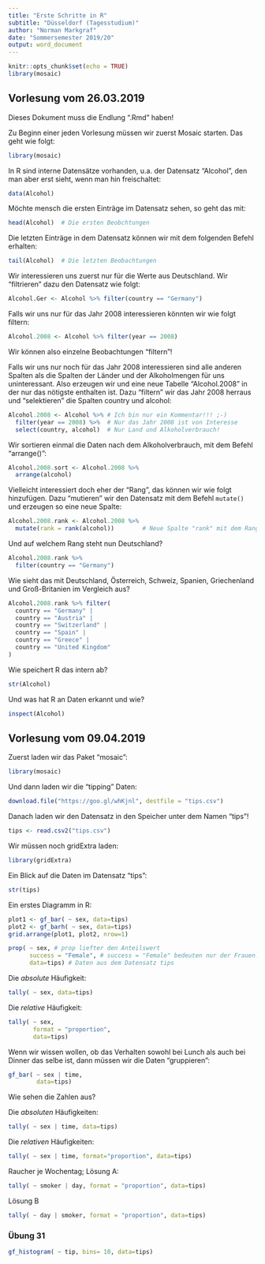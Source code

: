 ```yaml
---
title: "Erste Schritte in R"
subtitle: "Düsseldorf (Tagesstudium)"
author: "Norman Markgraf"
date: "Sommersemester 2019/20"
output: word_document
---
```


```r
knitr::opts_chunk$set(echo = TRUE)
library(mosaic)
```


## Vorlesung vom 26.03.2019

Dieses Dokument muss die Endlung ".Rmd" haben!

Zu Beginn einer jeden Vorlesung müssen wir zuerst Mosaic starten. Das geht wie folgt:

```r
library(mosaic)
```


In R sind interne Datensätze vorhanden, u.a. der Datensatz "Alcohol", den man aber erst sieht, wenn man hin freischaltet:

```r
data(Alcohol)
```


Möchte mensch die ersten Einträge im Datensatz sehen, so geht das mit:

```r
head(Alcohol)  # Die ersten Beobchtungen
```


Die letzten Einträge in dem Datensatz können wir mit dem folgenden Befehl erhalten:

```r
tail(Alcohol)  # Die letzten Beobachtungen
```



Wir interessieren uns zuerst nur für die Werte aus Deutschland. Wir "filtrieren" dazu den Datensatz wie folgt:

```r
Alcohol.Ger <- Alcohol %>% filter(country == "Germany")
```

Falls wir uns nur für das Jahr 2008 interessieren könnten wir wie folgt filtern:

```r
Alcohol.2008 <- Alcohol %>% filter(year == 2008) 
```

Wir können also einzelne Beobachtungen "filtern"!

Falls wir uns nur noch für das Jahr 2008 interessieren sind alle anderen Spalten als die Spalten der Länder und der Alkoholmengen für uns uninteressant. Also erzeugen wir und eine neue Tabelle "Alcohol.2008" in der nur das nötigste enthalten ist.
Dazu "filtern" wir das Jahr 2008 herraus und "selektieren" die Spalten country und alcohol:

```r
Alcohol.2008 <- Alcohol %>% # Ich bin nur ein Kommentar!!! ;-)
  filter(year == 2008) %>%  # Nur das Jahr 2008 ist von Interesse 
  select(country, alcohol)  # Nur Land und Alkoholverbrauch!
```


Wir sortieren einmal die Daten nach dem Alkoholverbrauch, mit dem Befehl "arrange()":

```r
Alcohol.2008.sort <- Alcohol.2008 %>%
  arrange(alcohol)
```


Vielleicht interessiert doch eher der "Rang", das können wir wie folgt hinzufügen. Dazu "mutieren" wir den Datensatz mit dem Befehl `mutate()` und erzeugen so eine neue Spalte:

```r
Alcohol.2008.rank <- Alcohol.2008 %>%
  mutate(rank = rank(alcohol))        # Neue Spalte "rank" mit dem Rang hinzufügen!
```

Und auf welchem Rang steht nun Deutschland?

```r
Alcohol.2008.rank %>% 
  filter(country == "Germany")
```


Wie sieht das mit Deutschland, Österreich, Schweiz, Spanien, Griechenland und Groß-Britanien im Vergleich aus?

```r
Alcohol.2008.rank %>% filter(
  country == "Germany" |
  country == "Austria" |
  country == "Switzerland" |
  country == "Spain" |
  country == "Greece" |
  country == "United Kingdom"
)
```


Wie speichert R das intern ab?

```r
str(Alcohol)
```


Und was hat R an Daten erkannt und wie?

```r
inspect(Alcohol)
```


## Vorlesung vom 09.04.2019

Zuerst laden wir das Paket "mosaic":

```r
library(mosaic)
```

Und dann laden wir die "tipping" Daten:

```r
download.file("https://goo.gl/whKjnl", destfile = "tips.csv")
```
Danach laden wir den Datensatz in den Speicher unter dem Namen "tips"!

```r
tips <- read.csv2("tips.csv")
```

Wir müssen noch gridExtra laden:

```r
library(gridExtra)
```

Ein Blick auf die Daten im Datensatz "tips":

```r
str(tips)
```


Ein erstes Diagramm in R:

```r
plot1 <- gf_bar( ~ sex, data=tips)
plot2 <- gf_barh( ~ sex, data=tips)
grid.arrange(plot1, plot2, nrow=1)
```


```r
prop( ~ sex, # prop liefter den Anteilswert
      success = "Female", # success = "Female" bedeuten nur der Frauen!
      data=tips) # Daten aus dem Datensatz tips
```

Die *absolute* Häufigkeit:

```r
tally( ~ sex, data=tips)
```

Die *relative* Häufigkeit:

```r
tally( ~ sex,
       format = "proportion",
       data=tips)
```

Wenn wir wissen wollen, ob das Verhalten sowohl bei Lunch als auch bei Dinner das selbe ist, dann müssen wir die Daten "gruppieren":

```r
gf_bar( ~ sex | time,
        data=tips)
```


Wie sehen die Zahlen aus?

Die *absoluten* Häufigkeiten:

```r
tally( ~ sex | time, data=tips)
```

Die *relativen* Häufigkeiten:

```r
tally( ~ sex | time, format="proportion", data=tips)
```

Raucher je Wochentag;
Lösung A:

```r
tally( ~ smoker | day, format = "proportion", data=tips)
```

Lösung B
```r
tally( ~ day | smoker, format = "proportion", data=tips)
```


### Übung 31

```r
gf_histogram( ~ tip, bins= 10, data=tips)
```







